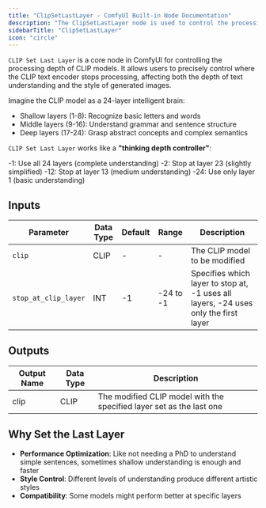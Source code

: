 ```yaml
---
title: "ClipSetLastLayer - ComfyUI Built-in Node Documentation"
description: "The ClipSetLastLayer node is used to control the processing depth of CLIP models."
sidebarTitle: "ClipSetLastLayer"
icon: "circle"
---
```


`CLIP Set Last Layer` is a core node in ComfyUI for controlling the processing depth of CLIP models. It allows users to precisely control where the CLIP text encoder stops processing, affecting both the depth of text understanding and the style of generated images.

Imagine the CLIP model as a 24-layer intelligent brain:

- Shallow layers (1-8): Recognize basic letters and words
- Middle layers (9-16): Understand grammar and sentence structure
- Deep layers (17-24): Grasp abstract concepts and complex semantics

`CLIP Set Last Layer` works like a **"thinking depth controller"**:

-1: Use all 24 layers (complete understanding)
-2: Stop at layer 23 (slightly simplified)
-12: Stop at layer 13 (medium understanding)
-24: Use only layer 1 (basic understanding)

## Inputs

| Parameter | Data Type | Default | Range | Description |
|-----------|-----------|---------|--------|-------------|
| `clip` | CLIP | - | - | The CLIP model to be modified |
| `stop_at_clip_layer` | INT | -1 | -24 to -1 | Specifies which layer to stop at, -1 uses all layers, -24 uses only the first layer |

## Outputs

| Output Name | Data Type | Description |
|-------------|-----------|-------------|
| clip | CLIP | The modified CLIP model with the specified layer set as the last one |

## Why Set the Last Layer

- **Performance Optimization**: Like not needing a PhD to understand simple sentences, sometimes shallow understanding is enough and faster
- **Style Control**: Different levels of understanding produce different artistic styles
- **Compatibility**: Some models might perform better at specific layers
